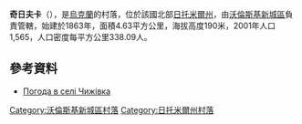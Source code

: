 {{coord|50|40|5|N|27|37|22|E|scale:30000|display=title}}

'''奇日夫卡'''（{{lang-uk|Чижівка}}），是[[烏克蘭|烏克蘭]]的村落，位於該國北部[[日托米爾州|日托米爾州]]，由[[沃倫斯基新城區|沃倫斯基新城區]]負責管轄，始建於1863年，面積4.63平方公里，海拔高度190米，2001年人口1,565，人口密度每平方公里338.09人。

==參考資料==
* [http://weather.in.ua/ua/zhitomirskaja/28411 Погода в селі Чижівка]{{Wayback|url=http://weather.in.ua/ua/zhitomirskaja/28411 |date=20200805020608 }}

{{DEFAULTSORT:Чижівка}}
[[Category:沃倫斯基新城區村落|Category:沃倫斯基新城區村落]]
[[Category:日托米爾州村落|Category:日托米爾州村落]]


{{Zhytomyr-geo-stub}}